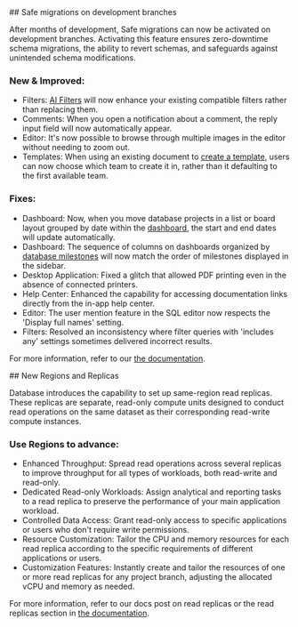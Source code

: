 <ChangelogEntry version="v3.17.0" date="Apr 27, 2024">
## Safe migrations on development branches

After months of development, Safe migrations can now be activated on development
branches. Activating this feature ensures zero-downtime schema migrations, the
ability to revert schemas, and safeguards against unintended schema
modifications.

<ChangelogImage src="/changelog/v317.webp" />

### New & Improved:

- <Bold>Filters:</Bold> [AI Filters](#) will now enhance your existing
  compatible filters rather than replacing them.
- <Bold>Comments:</Bold> When you open a notification about a comment, the reply
  input field will now automatically appear.
- <Bold>Editor:</Bold> It's now possible to browse through multiple images in
  the editor without needing to zoom out.
- <Bold>Templates:</Bold> When using an existing document to [create a
  template](#), users can now choose which team to create it in, rather than it
  defaulting to the first available team.

### Fixes:

- <Bold>Dashboard:</Bold> Now, when you move database projects in a list or
  board layout grouped by date within the [dashboard](#), the start and end
  dates will update automatically.
- <Bold>Dashboard:</Bold> The sequence of columns on dashboards organized by
  [database milestones](#) will now match the order of milestones displayed in
  the sidebar.
- <Bold>Desktop Application:</Bold> Fixed a glitch that allowed PDF printing
  even in the absence of connected printers.
- <Bold>Help Center:</Bold> Enhanced the capability for accessing documentation
  links directly from the in-app help center.
- <Bold>Editor:</Bold> The user mention feature in the SQL editor now respects
  the 'Display full names' setting.
- <Bold>Filters:</Bold> Resolved an inconsistency where filter queries with
  'includes any' settings sometimes delivered incorrect results.

For more information, refer to our [the documentation](#).

</ChangelogEntry>

<ChangelogEntry version="v3.16.0" date="Apr 10, 2024">
## New Regions and Replicas

Database introduces the capability to set up same-region read replicas. These
replicas are separate, read-only compute units designed to conduct read
operations on the same dataset as their corresponding read-write compute
instances.

<ChangelogImage src="/changelog/v316.webp" />

### Use Regions to advance:

- <Bold>Enhanced Throughput:</Bold> Spread read operations across several
  replicas to improve throughput for all types of workloads, both read-write and
  read-only.
- <Bold>Dedicated Read-only Workloads:</Bold> Assign analytical and reporting
  tasks to a read replica to preserve the performance of your main application
  workload.
- <Bold>Controlled Data Access:</Bold> Grant read-only access to specific
  applications or users who don't require write permissions.
- <Bold>Resource Customization:</Bold> Tailor the CPU and memory resources for
  each read replica according to the specific requirements of different
  applications or users.
- <Bold>Customization Features:</Bold> Instantly create and tailor the resources
  of one or more read replicas for any project branch, adjusting the allocated
  vCPU and memory as needed.

For more information, refer to our docs post on read replicas or the read
replicas section in [the documentation](#).

</ChangelogEntry>
